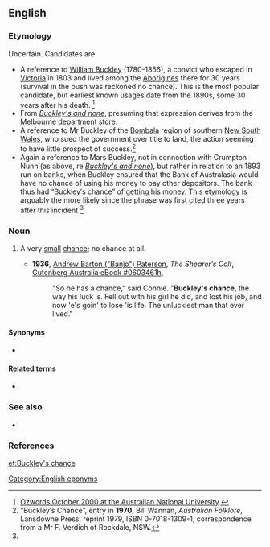 ==English==

===Etymology===
Uncertain. Candidates are:

* A reference to [[w:William Buckley (convict)|William Buckley]] (1780-1856), a convict who escaped in [[Victoria]] in 1803 and lived among the [[Aborigine]]s there for 30 years (survival in the bush was reckoned no chance). This is the most popular candidate, but earliest known usages date from the 1890s, some 30 years after his death. <ref name="ozwords">[http://andc.anu.edu.au/ozwords/Oct%202000/Buckley%27s.html Ozwords October 2000 at the Australian National University].</ref>
* From ''[[Buckley's and none]]'', presuming that expression derives from the [[Melbourne]] department store.
* A reference to Mr Buckley of the [[w:Bombala, New South Wales|Bombala]] region of southern [[New South Wales]], who sued the government over title to land, the action seeming to have little prospect of success.<ref>“Buckley′s Chance”, entry in '''1970''', Bill Wannan, ''Australian Folklore'', Lansdowne Press, reprint 1979, ISBN 0-7018-1309-1, correspondence from a Mr F. Verdich of Rockdale, NSW.</ref>
* Again a reference to Mars Buckley, not in connection with Crumpton Nunn (as above, re ''[[Buckley's and none]]''), but rather in relation to an 1893 run on banks, when Buckley ensured that the Bank of Australasia would have no chance of using his money to pay other depositors. The bank thus had “Buckley′s chance” of getting his money. This etymology is arguably the more likely since the phrase was first cited three years after this incident <ref name="ozwords"/>

===Noun===
{{en-noun|head=[[Buckley]]'s [[chance]]|-}}

# {{label|en|Australia|idiomatic|informal}} A very [[small]] [[chance]]; no chance at all.
#* '''1936''', [[w:Banjo Paterson|Andrew Barton ("Banjo") Paterson]], ''The Shearer′s Colt'', [http://gutenberg.net.au/ebooks06/0603461h.html Gutenberg Australia eBook #0603461h],
#*: "So he has a chance," said Connie. "'''Buckley's chance''', the way his luck is. Fell out with his girl he did, and lost his job, and now 'e's goin' to lose 'is life. The unluckiest man that ever lived."

====Synonyms====
* {{l|en|Buckley's}}

====Related terms====
* {{l|en|Buckley's and none}}

===See also===
* {{projectlink|wikipedia}}

===References===
<references/>

[[Category:English eponyms]]

[[et:Buckley's chance]]